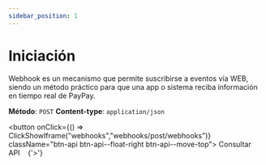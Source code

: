 ```yaml
---
sidebar_position: 1
---
```


# Iniciación

Webhook es un mecanismo que permite suscribirse a eventos vía WEB, siendo un método práctico para que una app o sistema reciba información en tiempo real de PayPay.

**Método**: `POST`
**Content-type**: `application/json`


<button onClick={() => ClickShowIframe("webhooks","webhooks/post/webhooks")} className="btn-api btn-api--float-right btn-api--move-top">
	<span>Consultar API &nbsp;&nbsp;&nbsp;{'>'}</span>
</button>
